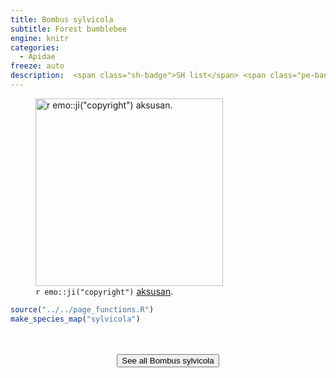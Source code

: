 ```yaml
---
title: Bombus sylvicola
subtitle: Forest bumblebee
engine: knitr
categories:
  - Apidae
freeze: auto
description:  <span class="sh-badge">SH list</span> <span class="pe-badge">PM Evidence</span>
---
```

![`r emo::ji("copyright")` [aksusan ](https://inaturalist.ca/photos/317733587/).](https://inaturalist-open-data.s3.amazonaws.com/photos/317733587/medium.jpeg){height=300}





```r
source("../../page_functions.R")
make_species_map("sylvicola")
```
<br><br>
<center>


<a href="https://inaturalist.ca/observations?place_id=7085&quality_grade=research&subview=map&taxon_id=450489"><button type="button" class="btn btn-secondary">See all Bombus sylvicola <i class="fa-solid fa-arrow-up-right-from-square"></i> </button></a>
</center>
